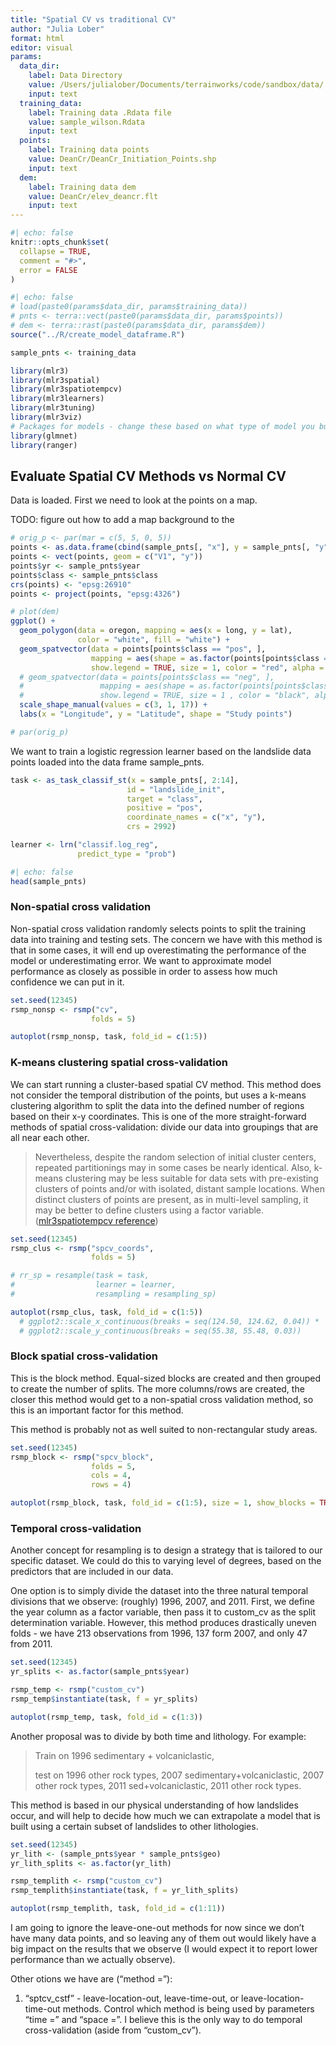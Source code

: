 ```yaml
---
title: "Spatial CV vs traditional CV"
author: "Julia Lober"
format: html
editor: visual
params:
  data_dir:
    label: Data Directory
    value: /Users/julialober/Documents/terrainworks/code/sandbox/data/
    input: text
  training_data:
    label: Training data .Rdata file
    value: sample_wilson.Rdata
    input: text
  points:
    label: Training data points
    value: DeanCr/DeanCr_Initiation_Points.shp
    input: text
  dem:
    label: Training data dem
    value: DeanCr/elev_deancr.flt
    input: text
---
```


```r
#| echo: false
knitr::opts_chunk$set(
  collapse = TRUE,
  comment = "#>",
  error = FALSE
)
```

```r
#| echo: false
# load(paste0(params$data_dir, params$training_data))
# pnts <- terra::vect(paste0(params$data_dir, params$points))
# dem <- terra::rast(paste0(params$data_dir, params$dem))
source("../R/create_model_dataframe.R")

sample_pnts <- training_data
```

```r
library(mlr3)
library(mlr3spatial)
library(mlr3spatiotempcv)
library(mlr3learners)
library(mlr3tuning)
library(mlr3viz)
# Packages for models - change these based on what type of model you build
library(glmnet)
library(ranger)
```

## Evaluate Spatial CV Methods vs Normal CV

Data is loaded. First we need to look at the points on a map.

TODO: figure out how to add a map background to the

```r
# orig_p <- par(mar = c(5, 5, 0, 5))
points <- as.data.frame(cbind(sample_pnts[, "x"], y = sample_pnts[, "y"]))
points <- vect(points, geom = c("V1", "y"))
points$yr <- sample_pnts$year
points$class <- sample_pnts$class
crs(points) <- "epsg:26910"
points <- project(points, "epsg:4326")

# plot(dem)
ggplot() + 
  geom_polygon(data = oregon, mapping = aes(x = long, y = lat),
               color = "white", fill = "white") +
  geom_spatvector(data = points[points$class == "pos", ],
                  mapping = aes(shape = as.factor(points[points$class == "pos", ]$yr)),
                  show.legend = TRUE, size = 1, color = "red", alpha = 0.5) +
  # geom_spatvector(data = points[points$class == "neg", ],
  #                 mapping = aes(shape = as.factor(points[points$class == "neg", ]$yr)),
  #                 show.legend = TRUE, size = 1 , color = "black", alpha = 0.5) +
  scale_shape_manual(values = c(3, 1, 17)) + 
  labs(x = "Longitude", y = "Latitude", shape = "Study points")

# par(orig_p)

```

We want to train a logistic regression learner based on the landslide data points loaded into the data frame sample_pnts.

```r
task <- as_task_classif_st(x = sample_pnts[, 2:14], 
                          id = "landslide_init", 
                          target = "class", 
                          positive = "pos", 
                          coordinate_names = c("x", "y"), 
                          crs = 2992)

learner <- lrn("classif.log_reg", 
               predict_type = "prob")
```

```r
#| echo: false
head(sample_pnts)
```

### Non-spatial cross validation

Non-spatial cross validation randomly selects points to split the training data into training and testing sets. The concern we have with this method is that in some cases, it will end up overestimating the performance of the model or underestimating error. We want to approximate model performance as closely as possible in order to assess how much confidence we can put in it.

```r
set.seed(12345)
rsmp_nonsp <- rsmp("cv", 
                  folds = 5)

autoplot(rsmp_nonsp, task, fold_id = c(1:5)) 
```

### K-means clustering spatial cross-validation 

We can start running a cluster-based spatial CV method. This method does not consider the temporal distribution of the points, but uses a k-means clustering algorithm to split the data into the defined number of regions based on their x-y coordinates. This is one of the more straight-forward methods of spatial cross-validation: divide our data into groupings that are all near each other.

> Nevertheless, despite the random selection of initial cluster centers, repeated partitionings may in some cases be nearly identical. Also, k-means clustering may be less suitable for data sets with pre-existing clusters of points and/or with isolated, distant sample locations. When distinct clusters of points are present, as in multi-level sampling, it may be better to define clusters using a factor variable. ([mlr3spatiotempcv reference](https://arxiv.org/pdf/2110.12674.pdf))

```r
set.seed(12345)
rsmp_clus <- rsmp("spcv_coords", 
                  folds = 5)

# rr_sp = resample(task = task, 
#                  learner = learner,
#                  resampling = resampling_sp)

autoplot(rsmp_clus, task, fold_id = c(1:5)) 
  # ggplot2::scale_x_continuous(breaks = seq(124.50, 124.62, 0.04)) *
  # ggplot2::scale_y_continuous(breaks = seq(55.38, 55.48, 0.03)) 
```

### Block spatial cross-validation

This is the block method. Equal-sized blocks are created and then grouped to create the number of splits. The more columns/rows are created, the closer this method would get to a non-spatial cross validation method, so this is an important factor for this method.

This method is probably not as well suited to non-rectangular study areas.

```r
set.seed(12345)
rsmp_block <- rsmp("spcv_block", 
                  folds = 5, 
                  cols = 4,
                  rows = 4)

autoplot(rsmp_block, task, fold_id = c(1:5), size = 1, show_blocks = TRUE)
```

### Temporal cross-validation

Another concept for resampling is to design a strategy that is tailored to our specific dataset. We could do this to varying level of degrees, based on the predictors that are included in our data.

One option is to simply divide the dataset into the three natural temporal divisions that we observe: (roughly) 1996, 2007, and 2011. First, we define the year column as a factor variable, then pass it to custom_cv as the split determination variable. However, this method produces drastically uneven folds - we have 213 observations from 1996, 137 form 2007, and only 47 from 2011.

```r
set.seed(12345)
yr_splits <- as.factor(sample_pnts$year)

rsmp_temp <- rsmp("custom_cv")
rsmp_temp$instantiate(task, f = yr_splits)

autoplot(rsmp_temp, task, fold_id = c(1:3))
```

Another proposal was to divide by both time and lithology. For example:

> Train on 1996 sedimentary + volcaniclastic, 
>
> test on 1996 other rock types, 2007 sedimentary+volcaniclastic, 2007 other rock types, 2011 sed+volcaniclastic, 2011 other rock types.

This method is based in our physical understanding of how landslides occur, and will help to decide how much we can extrapolate a model that is built using a certain subset of landslides to other lithologies.

```r
set.seed(12345)
yr_lith <- (sample_pnts$year * sample_pnts$geo)
yr_lith_splits <- as.factor(yr_lith)

rsmp_templith <- rsmp("custom_cv")
rsmp_templith$instantiate(task, f = yr_lith_splits)

autoplot(rsmp_templith, task, fold_id = c(1:11))
```

I am going to ignore the leave-one-out methods for now since we don't have many data points, and so leaving any of them out would likely have a big impact on the results that we observe (I would expect it to report lower performance than we actually observe).

Other otions we have are ("method ="):

1.  "sptcv_cstf" - leave-location-out, leave-time-out, or leave-location-time-out methods. Control which method is being used by parameters "time =" and "space =". I believe this is the only way to do temporal cross-validation (aside from "custom_cv").
